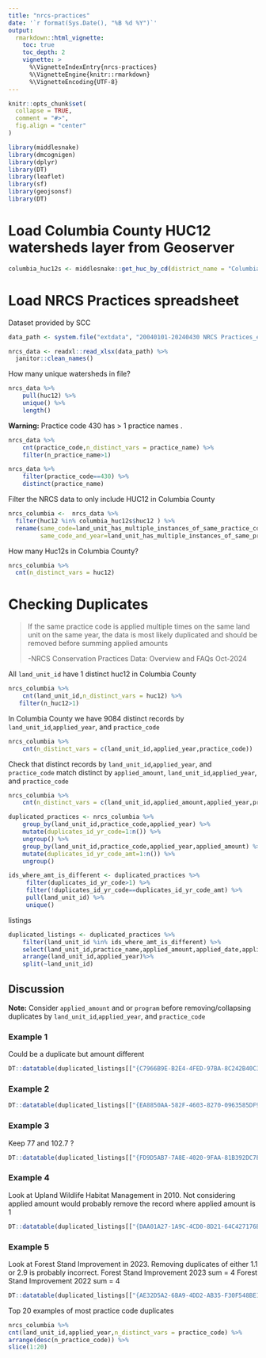 ```yaml
---
title: "nrcs-practices"
date: '`r format(Sys.Date(), "%B %d %Y")`'
output:
  rmarkdown::html_vignette:
    toc: true
    toc_depth: 2
    vignette: >
      %\VignetteIndexEntry{nrcs-practices}
      %\VignetteEngine{knitr::rmarkdown}
      %\VignetteEncoding{UTF-8}
---
```


```r
knitr::opts_chunk$set(
  collapse = TRUE,
  comment = "#>",
  fig.align = "center"
)
```

```r
library(middlesnake)
library(dmcognigen)
library(dplyr)
library(DT)
library(leaflet)
library(sf)
library(geojsonsf)
library(DT)
```

# Load Columbia County HUC12 watersheds layer from Geoserver

```r

columbia_huc12s <- middlesnake::get_huc_by_cd(district_name = "Columbia")

```

# Load NRCS Practices spreadsheet

Dataset provided by SCC

```r

data_path <- system.file("extdata", "20040101-20240430 NRCS Practices_edited_v3.xlsx", package = "middlesnake")

nrcs_data <- readxl::read_xlsx(data_path) %>%
  janitor::clean_names()
```

How many unique watersheds in file?

```r
nrcs_data %>%
    pull(huc12) %>%
    unique() %>%
    length()
```

::: {.alert .alert-warning}
<strong>Warning:</strong> Practice code 430 has \> 1 practice names .
:::

```r
nrcs_data %>%
    cnt(practice_code,n_distinct_vars = practice_name) %>%
    filter(n_practice_name>1)
```

```r
nrcs_data %>%
    filter(practice_code==430) %>%
    distinct(practice_name)
```

Filter the NRCS data to only include HUC12 in Columbia County

```r
nrcs_columbia <-  nrcs_data %>%
  filter(huc12 %in% columbia_huc12s$huc12 ) %>%
  rename(same_code=land_unit_has_multiple_instances_of_same_practice_code,
         same_code_and_year=land_unit_has_multiple_instances_of_same_practice_code_applied_the_same_year)
```

How many Huc12s in Columbia County?

```r
nrcs_columbia %>%
  cnt(n_distinct_vars = huc12)
```

# Checking Duplicates

> If the same practice code is applied multiple times on the same land unit on the same year, the data is most likely duplicated and should be removed before summing applied amounts
>
> -NRCS Conservation Practices Data: Overview and FAQs Oct-2024

All `land_unit_id` have 1 distinct huc12 in Columbia County
```r
nrcs_columbia %>%
    cnt(land_unit_id,n_distinct_vars = huc12) %>%
   filter(n_huc12>1)
```


In Columbia County we have 9084 distinct records by `land_unit_id`,`applied_year`, and `practice_code`

```r
nrcs_columbia %>%
    cnt(n_distinct_vars = c(land_unit_id,applied_year,practice_code))
```

Check that distinct records by `land_unit_id`,`applied_year`, and `practice_code` match distinct by `applied_amount`, `land_unit_id`,`applied_year`, and `practice_code`

```r
nrcs_columbia %>%
    cnt(n_distinct_vars = c(land_unit_id,applied_amount,applied_year,practice_code))
```

```r
duplicated_practices <- nrcs_columbia %>%
    group_by(land_unit_id,practice_code,applied_year) %>%
    mutate(duplicates_id_yr_code=1:n()) %>%
    ungroup() %>%
    group_by(land_unit_id,practice_code,applied_year,applied_amount) %>%
    mutate(duplicates_id_yr_code_amt=1:n()) %>%
    ungroup()
```

```r
ids_where_amt_is_different <- duplicated_practices %>%
     filter(duplicates_id_yr_code>1) %>%
     filter(!duplicates_id_yr_code==duplicates_id_yr_code_amt) %>%
     pull(land_unit_id) %>%
     unique()
```

listings
```r

duplicated_listings <- duplicated_practices %>%
    filter(land_unit_id %in% ids_where_amt_is_different) %>%
    select(land_unit_id,practice_name,applied_amount,applied_date,applied_year,starts_with("dup"), program) %>%
    arrange(land_unit_id,applied_year)%>%
    split(~land_unit_id)

```

## Discussion

<div class="alert alert-info" role="alert">
<strong>Note:</strong> Consider `applied_amount` and or `program` before removing/collapsing
duplicates by `land_unit_id`,`applied_year`, and `practice_code`
</div>


### Example 1
Could be a duplicate but amount different
```r
DT::datatable(duplicated_listings[["{C7966B9E-B2E4-4FED-97BA-8C242B40C33A}"]])
```


### Example 2
```r
DT::datatable(duplicated_listings[["{EA8850AA-582F-4603-8270-0963585DF9E5}"]])
```


### Example 3
Keep 77 and 102.7 ?
```r
DT::datatable(duplicated_listings[["{FD9D5AB7-7A8E-4020-9FAA-81B392DC7EB4}"]])
```

### Example 4

Look at Upland Wildlife Habitat Management in 2010. Not considering applied amount would probably remove the record where applied amount is 1
```r
DT::datatable(duplicated_listings[["{DAA01A27-1A9C-4CD0-8D21-64C427176BF1}"]])
```


### Example 5

Look at Forest Stand Improvement in 2023. 
Removing duplicates of either 1.1 or 2.9 is probably incorrect.
Forest Stand Improvement 2023 sum = 4 
Forest Stand Improvement 2022 sum = 4 
```r
DT::datatable(duplicated_listings[["{AE32D5A2-6BA9-4DD2-AB35-F30F548BE118}"]])
```


Top 20 examples of most practice code duplicates

```r
nrcs_columbia %>%
cnt(land_unit_id,applied_year,n_distinct_vars = practice_code) %>%
arrange(desc(n_practice_code)) %>%
slice(1:20)

```
